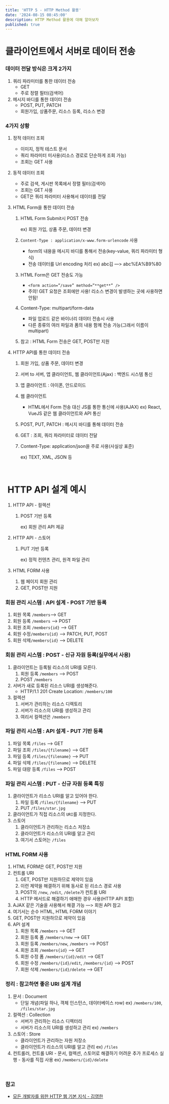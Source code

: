 ```yaml
---
title: 'HTTP 5 - HTTP Method 활용'
date: '2024-08-15 08:45:00'
description: HTTP Method 활용에 대해 알아보자
published: true
---
```


# 클라이언트에서 서버로 데이터 전송

### 데이터 전달 방식은 크게 2가지

1. 쿼리 파라미터를 통한 데이터 전송
   - GET
   - 주로 정렬 필터(검색어)
2. 메시지 바디를 통한 데이터 전송
   - POST, PUT, PATCH
   - 회원가입, 상품주문, 리소스 등록, 리소스 변경

### 4가지 상황

1. 정적 데이터 조회
   - 이미지, 정적 테스트 문서
   - 쿼리 파라미터 미사용(리소스 경로로 단순하게 조회 가능)
   - 조회는 GET 사용
2. 동적 데이터 조회
   - 주로 검색, 게시판 목록에서 정렬 필터(검색어)
   - 조회는 GET 사용
   - GET은 쿼리 파라미터 사용해서 데이터를 전달
3. HTML Form을 통한 데이터 전송

   1. HTML Form Submit시 POST 전송

      ex) 회원 가입, 상품 주문, 데이터 변경

   2. `Content-Type : application/x-www.form-urlencode` 사용
      - form의 내용을 메시지 바디를 통해서 전송(key-value, 쿼리 파라미터 형식)
      - 전송 데이터를 Url encoding 처리
        ex) abc김 —> abc%EA%B9%80
   3. HTML Form은 GET 전송도 가능
      - `<form action=”/save” method=”**get**” />`
      - 주의! GET 요청은 조회에만 사용! 리소스 변경이 발생하는 곳에 사용하면 안됨!
   4. Content-Type: multipart/form-data
      - 파일 업로드 같은 바이너리 데이터 전송시 사용
      - 다른 종류의 여러 파일과 폼의 내용 함께 전송 가능(그래서 이름이 multipart)
   5. 참고 : HTML Form 전송은 GET, POST만 지원

4. HTTP API를 통한 데이터 전송

   1. 회원 가입, 상품 주문, 데이터 변경
   2. 서버 to 서버, 앱 클라이언트, 웹 클라이언트(Ajax) : 백엔드 시스템 통신
   3. 앱 클라이언트 : 아이폰, 안드로이드
   4. 웹 클라이언트
      - HTML에서 Form 전송 대신 JS를 통한 통신에 사용(AJAX)
        ex) React, VueJS 같은 웹 클라이언트와 API 통신
   5. POST, PUT, PATCH : 메시지 바디를 통해 데이터 전송
   6. GET : 조회, 쿼리 파라미터로 데이터 전달
   7. Content-Type: application/json을 주로 사용(사실상 표준)

      ex) TEXT, XML, JSON 등

<br />

#  HTTP API 설계 예시

1. HTTP API - 컬렉션

   1. POST 기반 등록

      ex) 회원 관리 API 제공

2. HTTP API - 스토어

   1. PUT 기반 등록

      ex) 정적 컨텐츠 관리, 원격 파일 관리

3. HTML FORM 사용
   1. 웹 페이지 회원 관리
   2. GET, POST만 지원

### 회원 관리 시스템 : API 설계 - POST 기반 등록

1. 회원 목록 `/members`—> GET
2. 회원 등록 `/members` —> POST
3. 회원 조회 `/members{id}` —> GET
4. 회원 수정`/members{id}` —> PATCH, PUT, POST
5. 회원 삭제`/members{id}` —> DELETE

### 회원 관리 시스템 : POST - 신규 자원 등록(실무에서 사용)

1. 클라이언트는 등록될 리소스의 URI를 모른다.
   1. 회원 등록 `/members` —> POST
   2. POST `/members`
2. 서버가 새로 등록된 리소스 URI를 생성해준다.
   - HTTP/1.1 201 Create Location: `/members/100`
3. 컬렉션
   1. 서버가 관리하는 리소스 디렉토리
   2. 서버가 리소스의 URI를 생성하고 관리
   3. 여리서 컬렉션은 `/members`

### 파일 관리 시스템 : API 설계 - PUT 기반 등록

1. 파일 목록 `/files` —> GET
2. 파일 조회 `/files/{filename}` —> GET
3. 파일 등록 `/files/{filename}` —> PUT
4. 파일 삭제 `/files/{filename}` —> DELETE
5. 파일 대량 등록 `/files` —> POST

### 파일 관리 시스템 : PUT - 신규 자원 등록 특징

1. 클라이언트가 리소스 URI를 알고 있어야 한다.
   1. 파일 등록 `/files/{filename}` —> PUT
   2. PUT `/files/star.jpg`
2. 클라이언트가 직접 리소스의 `URI`를 지정한다.
3. 스토어
   1. 클라이언트가 관리하는 리소스 저장소
   2. 클라이언트가 리소스의 URI를 알고 관리
   3. 여기서 스토어는 `/files`

### HTML FORM 사용

1. HTML FORM은 GET, POST만 지원
2. 컨트롤 URI
   1. GET, POST만 지원하므로 제약이 있음
   2. 이런 제약을 해결하기 위해 동사로 된 리소스 경로 사용
   3. POST의 `/new`, `/edit`, `/delete`가 컨트롤 URI
   4. HTTP 메서드로 해결하기 애매한 경우 사용(HTTP API 포함)
3. AJAX 같은 기술을 사용해서 해결 가능 —> 회원 API 참고
4. 여기서는 순수 HTML, HTML FORM 이야기
5. GET, POST만 지원하므로 제약이 있음
6. API 설계
   1. 회원 목록 `/members` —> GET
   2. 회원 등록 폼 `/members/new` —> GET
   3. 회원 등록 `/members/new`, `/members` —> POST
   4. 회원 조회 `/members{id}` —> GET
   5. 회원 수정 폼 `/members/{id}/edit` —> GET
   6. 회원 수정 `/members/{id}/edit`, `/members/{id}` —> POST
   7. 회원 삭제 `/members/{id}/delete` —> GET

### 정리 : 참고하면 좋은 URI 설계 개념

1.  문서 : Document
    - 단일 개념(파일 하나, 객체 인스턴스, 데이터베이스 row)
      ex) `/members/100`, `/files/star.jpg`
2.  컬렉션 : Collection
    - 서버가 관리하는 리소스 디렉터리
    - 서버가 리소스의 URI를 생성하고 관리
      ex) `/members`
3.  스토어 : Store
    - 클라이언트가 관리하는 자원 저장소
    - 클라이언트가 리소스의 URI를 알고 관리
      ex) `/files`
4.  컨트롤러, 컨트롤 URI - 문서, 컬렉션, 스토어로 해결하기 어려운 추가 프로세스 실행 - 동사를 직접 사용
    ex) `/members/{id}/delete`

<br />

### 참고

- [모든 개발자를 위한 HTTP 웹 기본 지식 - 김영한](https://www.inflearn.com/course/http-%EC%9B%B9-%EB%84%A4%ED%8A%B8%EC%9B%8C%ED%81%AC?attributionToken=ChQxMDMxMDMxMDE1NjYzNjU4Nzc5ORANGiNyZWNvbW1lbmRlX3JlY29tbWVuZGVfMTcwMjUyNjQzNDA2NiIXcmVjb21tZW5kZWQtZm9yLXlvdS1jdnIoAA&gad_source=1&gclid=Cj0KCQjwn9y1BhC2ARIsAG5IY-5JlzrjtdmxjRF1KlOKOj-mkkTeNEZYmsMM1bLGQ98vSi01VjhWlcAaAvWIEALw_wcB)
